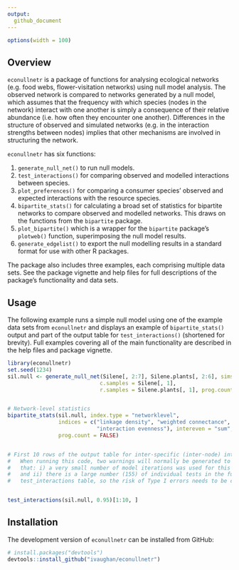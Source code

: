 ```yaml
---
output: 
  github_document
---
```

```r
options(width = 100)
```

## Overview
`econullnetr` is a package of functions for analysing ecological networks (e.g. food webs, flower-visitation networks) using null model analysis. The observed network is compared to networks generated by a null model, which assumes that the frequency with which species (nodes in the network) interact with one another is simply a consequence of their relative abundance (i.e. how often they encounter one another). Differences in the structure of observed and simulated networks (e.g. in the interaction strengths between nodes) implies that other mechanisms are involved in structuring the network.

`econullnetr` has six functions:

1. `generate_null_net()` to run null models.
1. `test_interactions()` for comparing observed and modelled interactions between species.
1. `plot_preferences()` for comparing a consumer species' observed and expected interactions with the resource species.
1. `bipartite_stats()` for calculating a broad set of statistics for bipartite networks to compare observed and modelled networks. This draws on the functions from the `bipartite` package.
1. `plot_bipartite()` which is a wrapper for the `bipartite` package's `plotweb()` function, superimposing the null model results.
1. `generate_edgelist()` to export the null modelling results in a standard format for use with other R packages.

The package also includes three examples, each comprising multiple data sets. See the package vignette and help files for full descriptions of the package's functionality and data sets.

## Usage
The following example runs a simple null model using one of the example data sets from `econullnetr` and displays an example of `bipartite_stats()` output and part of the output table for `test_interactions()` (shortened for brevity). Full examples covering all of the main functionality are described in the help files and package vignette.

```r

library(econullnetr)
set.seed(1234)
sil.null <- generate_null_net(Silene[, 2:7], Silene.plants[, 2:6], sims = 10,
                             c.samples = Silene[, 1],
                             r.samples = Silene.plants[, 1], prog.count = FALSE)


# Network-level statistics
bipartite_stats(sil.null, index.type = "networklevel",
                indices = c("linkage density", "weighted connectance", 
                            "interaction evenness"), intereven = "sum", 
                prog.count = FALSE)


# First 10 rows of the output table for inter-specific (inter-node) interactions.
#   When running this code, two warnings will normally be generated to highlight
#   that: i) a very small number of model iterations was used for this example 
#   and ii) there is a large number (155) of individual tests in the full 
#   test_interactions table, so the risk of Type I errors needs to be considered.


test_interactions(sil.null, 0.95)[1:10, ]
```

## Installation
The development version of `econullnetr` can be installed from GitHub:

```r
# install.packages("devtools")
devtools::install_github("ivaughan/econullnetr")
```
